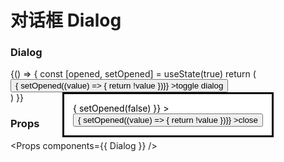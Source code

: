 
<Meta title="Dialog" component={Dialog} />

# 对话框 Dialog

### Dialog

<Preview>
  <Story name="Dialog">
    {() => {
      const [opened, setOpened] = useState(true)
      return (
        <div className="bg-gray-300" style={{ height: '100vh' }}>
          <Button
            className="bg-blue-400 p-2 text-white border-none"
            onClick={() => { setOpened((value) => { return !value })}}
          >toggle dialog</Button>
          <Dialog
            open={opened}
            focusTrap={true}
            onDismiss={() => {
              setOpened(false)
            }}
          >
            <div className="w-64 h-40"></div>
            <button
              className="bg-red-400 p-2 text-white"
              onClick={() => { setOpened((value) => { return !value })}}
            >close</button>
          </Dialog>
        </div>
      )
    }}
  </Story>
</Preview>

### Props

<Props components={{ Dialog }} />